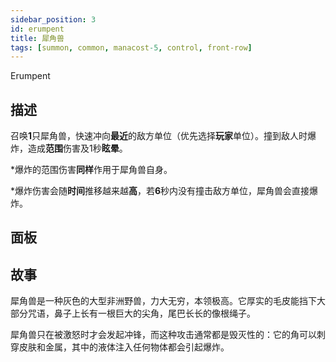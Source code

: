 ```yaml
---
sidebar_position: 3
id: erumpent
title: 犀角兽
tags: [summon, common, manacost-5, control, front-row]
---
```


Erumpent

<!--truncate-->



<CardBasics cardKey={id}/>

## 描述

召唤**1**只犀角兽，快速冲向**最近**的敌方单位（优先选择**玩家**单位）。撞到敌人时爆炸，造成**范围**伤害及1秒**眩晕**。

*爆炸的范围伤害**同样**作用于犀角兽自身。

*爆炸伤害会随**时间**推移越来越**高**，若**6**秒内没有撞击敌方单位，犀角兽会直接爆炸。

## 面板


<LevelComponent/>


<CardDynamicTable cardKey={id}/>


<CardComplexTable cardKey={id}/>

## 故事

犀角兽是一种灰色的大型非洲野兽，力大无穷，本领极高。它厚实的毛皮能挡下大部分咒语，鼻子上长有一根巨大的尖角，尾巴长长的像根绳子。

犀角兽只在被激怒时才会发起冲锋，而这种攻击通常都是毁灭性的：它的角可以刺穿皮肤和金属，其中的液体注入任何物体都会引起爆炸。

